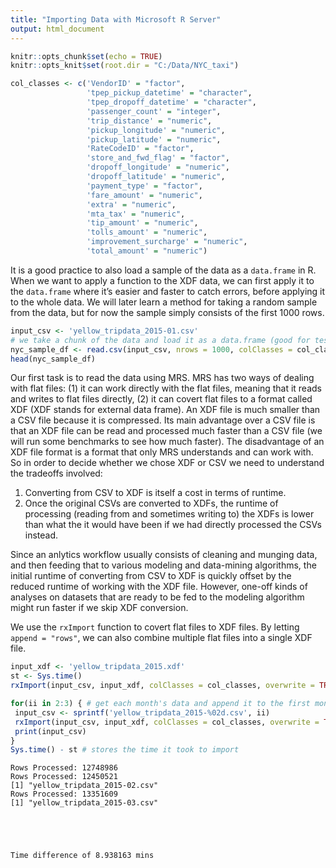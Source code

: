 ```yaml
---
title: "Importing Data with Microsoft R Server"
output: html_document
---
```


```r
knitr::opts_chunk$set(echo = TRUE)
knitr::opts_knit$set(root.dir = "C:/Data/NYC_taxi")
```

```r
col_classes <- c('VendorID' = "factor",
                 'tpep_pickup_datetime' = "character",
                 'tpep_dropoff_datetime' = "character",
                 'passenger_count' = "integer",
                 'trip_distance' = "numeric",
                 'pickup_longitude' = "numeric",
                 'pickup_latitude' = "numeric",
                 'RateCodeID' = "factor",
                 'store_and_fwd_flag' = "factor",
                 'dropoff_longitude' = "numeric",
                 'dropoff_latitude' = "numeric",
                 'payment_type' = "factor",
                 'fare_amount' = "numeric",
                 'extra' = "numeric",
                 'mta_tax' = "numeric",
                 'tip_amount' = "numeric",
                 'tolls_amount' = "numeric",
                 'improvement_surcharge' = "numeric",
                 'total_amount' = "numeric")
```

It is a good practice to also load a sample of the data as a `data.frame` in R.  When we want to apply a function to the XDF data, we can first apply it to the `data.frame` where it's easier and faster to catch errors, before applying it to the whole data.  We will later learn a method for taking a random sample from the data, but for now the sample simply consists of the first 1000 rows.


```r
input_csv <- 'yellow_tripdata_2015-01.csv'
# we take a chunk of the data and load it as a data.frame (good for testing things)
nyc_sample_df <- read.csv(input_csv, nrows = 1000, colClasses = col_classes)
head(nyc_sample_df)
```






Our first task is to read the data using MRS. MRS has two ways of dealing with flat files: (1) it can work directly with the flat files, meaning that it reads and writes to flat files directly, (2) it can covert flat files to a format called XDF (XDF stands for external data frame).  An XDF file is much smaller than a CSV file because it is compressed.  Its main advantage over a CSV file is that an XDF file can be read and processed much faster than a CSV file (we will run some benchmarks to see how much faster).  The disadvantage of an XDF file format is a format that only MRS understands and can work with.  So in order to decide whether we chose XDF or CSV we need to understand the tradeoffs involved:

1. Converting from CSV to XDF is itself a cost in terms of runtime.
2. Once the original CSVs are converted to XDFs, the runtime of processing (reading from and sometimes writing to) the XDFs is lower than what the it would have been if we had directly processed the CSVs instead.

Since an anlytics workflow usually consists of cleaning and munging data, and then feeding that to various modeling and data-mining algorithms, the initial runtime of converting from CSV to XDF is quickly offset by the reduced runtime of working with the XDF file.  However, one-off kinds of analyses on datasets that are ready to be fed to the modeling algorithm might run faster if we skip XDF conversion.

We use the `rxImport` function to covert flat files to XDF files. By letting `append = "rows"`, we can also combine multiple flat files into a single XDF file.


```r
input_xdf <- 'yellow_tripdata_2015.xdf'
st <- Sys.time()
rxImport(input_csv, input_xdf, colClasses = col_classes, overwrite = TRUE)

for(ii in 2:3) { # get each month's data and append it to the first month's data
 input_csv <- sprintf('yellow_tripdata_2015-%02d.csv', ii)
 rxImport(input_csv, input_xdf, colClasses = col_classes, overwrite = TRUE, append = "rows")
 print(input_csv)
}
Sys.time() - st # stores the time it took to import
```

    Rows Processed: 12748986 
    Rows Processed: 12450521 
    [1] "yellow_tripdata_2015-02.csv"
    Rows Processed: 13351609 
    [1] "yellow_tripdata_2015-03.csv"
    




    Time difference of 8.938163 mins

